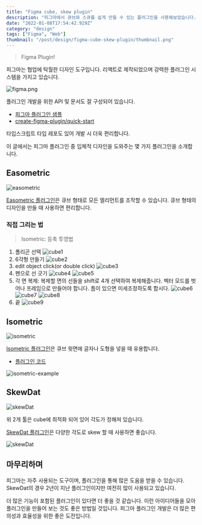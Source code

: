 ```yaml
---
title: "Figma cube, skew plugin"
description: "피그마에서 큐브와 스큐를 쉽게 만들 수 있는 플러그인을 사용해보았습니다."
date: "2022-01-08T17:54:42.929Z"
category: "design"
tags: ["Figma", "Web"]
thumbnail: "/post/design/figma-cube-skew-plugin/thumbnail.png"
---
```


> Figma Plugin!

피그마는 협업에 탁월한 디자인 도구입니다. 리액트로 제작되었으며 강력한 플러그인 시스템을 가지고 있습니다.

![figma.png](https://files.seonest.net/images/qnfqnfqnf/post/134/figma.png)

플러그인 개발을 위한 API 및 문서도 잘 구성되어 있습니다.

- [피그마 플러그인 샘플](https://github.com/figma/plugin-samples)
- [create-figma-plugin/quick-start](https://yuanqing.github.io/create-figma-plugin/quick-start/)

타입스크립트 타입 레포도 있어 개발 시 더욱 편리합니다.

이 글에서는 피그마 플러그인 중 입체적 디자인을 도와주는 몇 가지 플러그인을 소개합니다.

## Easometric

![easometric](https://camo.githubusercontent.com/f1848146750421adf6690efe2818744f8c2f26abe26e1f0abcc9b323c601ea0f/68747470733a2f2f6161726f6e696b65722e6d652f6561736f6d65747269632e676966)

[Easometric 플러그인](https://www.figma.com/community/plugin/750743440401413268/Easometric)은 큐브 형태로 모든 엘리먼트를 조작할 수 있습니다. 큐브 형태의 디자인을 만들 때 사용하면 편리합니다.

### 직접 그리는 법

> Isometric: 등축 투영법

1. 폴리곤 선택
   ![cube1](https://files.seonest.net/images/qnfqnfqnf/post/135/image.png)
2. 6각형 만들기
   ![cube2](https://files.seonest.net/images/qnfqnfqnf/post/136/image.png)
3. edit object click(or double click)
   ![cube3](https://files.seonest.net/images/qnfqnfqnf/post/137/image.png)
4. 펜으로 선 긋기
   ![cube4](https://files.seonest.net/images/qnfqnfqnf/post/139/image.png)
   ![cube5](https://files.seonest.net/images/qnfqnfqnf/post/138/image.png)
5. 각 면 복제: 복제할 면의 선들을 shift로 4개 선택하여 복제해줍니다. 벡터 모드를 벗어나 프레임으로 만들어야 합니다. 틈이 있으면 미세조정하도록 합시다.
   ![cube6](https://files.seonest.net/images/qnfqnfqnf/post/140/image.png)
   ![cube7](https://files.seonest.net/images/qnfqnfqnf/post/141/image.png)
   ![cube8](https://files.seonest.net/images/qnfqnfqnf/post/142/image.png)
6. 끝
   ![cube9](https://files.seonest.net/images/qnfqnfqnf/post/143/image.png)

## Isometric

![isometric](https://raw.githubusercontent.com/SuspectOnTheLam/Isometric/master/misc/iso-demo-3.gif)

[Isometric 플러그인](https://www.figma.com/community/plugin/741184519069077841/Isometric)은 큐브 윗면에 글자나 도형을 넣을 때 유용합니다.

- [플러그인 코드](https://github.com/SuspectOnTheLam/Isometric)

![isometric-example](https://files.seonest.net/images/qnfqnfqnf/post/144/image.png)

## SkewDat

![skewDat](https://files.seonest.net/images/qnfqnfqnf/post/145/image.png)

위 2개 툴은 cube에 최적화 되어 있어 각도가 정해져 있습니다.

[SkewDat 플러그인](https://www.figma.com/community/plugin/741472919529947576/SkewDat)은 다양한 각도로 skew 할 때 사용하면 좋습니다.

![skewDat](https://files.seonest.net/images/qnfqnfqnf/post/146/image.png)

## 마무리하며

피그마는 자주 사용되는 도구이며, 플러그인을 통해 많은 도움을 받을 수 있습니다. SkewDat의 경우 2년이 지난 플러그인이지만 여전히 많이 사용되고 있습니다.

더 많은 기능이 포함된 플러그인이 있다면 더 좋을 것 같습니다. 이런 아이디어들을 모아 플러그인을 만들어 보는 것도 좋은 방법일 것입니다. 피그마 플러그인 개발은 더 많은 편의성과 효율성을 위한 좋은 도전입니다.
